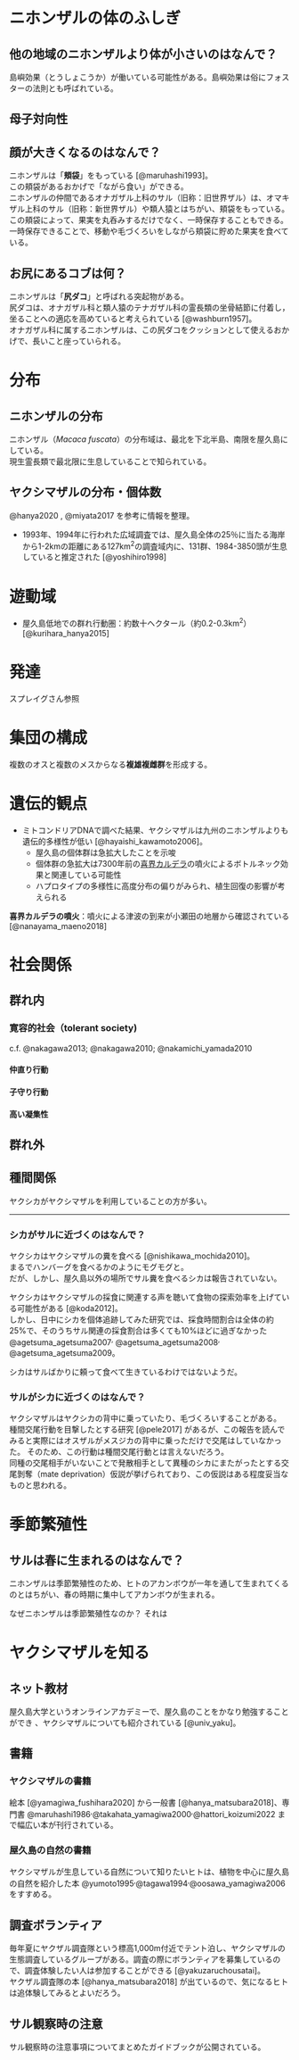 # ニホンザルの体のふしぎ
## 他の地域のニホンザルより体が小さいのはなんで？
島嶼効果（とうしょこうか）が働いている可能性がある。島嶼効果は俗にフォスターの法則とも呼ばれている。

## 母子対向性
## 顔が大きくなるのはなんで？
ニホンザルは「**頬袋**」をもっている [@maruhashi1993]。<br>
この頬袋があるおかげで「ながら食い」ができる。<br>
ニホンザルの仲間であるオナガザル上科のサル（旧称：旧世界ザル）は、オマキザル上科のサル（旧称：新世界ザル）や類人猿とはちがい、頬袋をもっている。この頬袋によって、果実を丸呑みするだけでなく、一時保存することもできる。一時保存できることで、移動や毛づくろいをしながら頬袋に貯めた果実を食べている。

<!-- 旧称にするべき理由 -->
<!-- 系統樹を入れる -->

## お尻にあるコブは何？
ニホンザルは「**尻ダコ**」と呼ばれる突起物がある。<br>
尻ダコは、オナガザル科と類人猿のテナガザル科の霊長類の坐骨結節に付着し，坐ることへの適応を高めていると考えられている [@washburn1957]。<br>
オナガザル科に属するニホンザルは、この尻ダコをクッションとして使えるおかげで、長いこと座っていられる。


# 分布
## ニホンザルの分布
ニホンザル（*Macaca fuscata*）の分布域は、最北を下北半島、南限を屋久島にしている。<br>
現生霊長類で最北限に生息していることで知られている。

## ヤクシマザルの分布・個体数
@hanya2020 , @miyata2017 を参考に情報を整理。

- 1993年、1994年に行われた広域調査では、屋久島全体の25％に当たる海岸から1-2kmの距離にある127km^2^の調査域内に、131群、1984-3850頭が生息していると推定された [@yoshihiro1998]


# 遊動域
- 屋久島低地での群れ行動圏：約数十ヘクタール（約0.2-0.3km^2^）[@kurihara_hanya2015]

# 発達
スプレイグさん参照

# 集団の構成
複数のオスと複数のメスからなる**複雄複雌群**を形成する。

# 遺伝的観点
- ミトコンドリアDNAで調べた結果、ヤクシマザルは九州のニホンザルよりも遺伝的多様性が低い [@hayaishi_kawamoto2006]。
   - 屋久島の個体群は急拡大したことを示唆
   - 個体群の急拡大は7300年前の[喜界カルデラ](https://ja.wikipedia.org/wiki/%E9%AC%BC%E7%95%8C%E3%82%AB%E3%83%AB%E3%83%87%E3%83%A9)の噴火によるボトルネック効果と関連している可能性
   - ハプロタイプの多様性に高度分布の偏りがみられ、植生回復の影響が考えられる

**喜界カルデラの噴火**：噴火による津波の到来が小瀬田の地層から確認されている [@nanayama_maeno2018]

# 社会関係
## 群れ内
### 寛容的社会（tolerant society)
c.f. @nakagawa2013; @nakagawa2010; @nakamichi_yamada2010

#### 仲直り行動

#### 子守り行動

#### 高い凝集性

## 群れ外

## 種間関係
ヤクシカがヤクシマザルを利用していることの方が多い。
<!-- 辻さんの本も参考に。 -->

---

### シカがサルに近づくのはなんで？
ヤクシカはヤクシマザルの糞を食べる [@nishikawa_mochida2010]。<br>
まるでハンバーグを食べるかのようにモグモグと。<br>
だが、しかし、屋久島以外の場所でサル糞を食べるシカは報告されていない。<br>

ヤクシカはヤクシマザルの採食に関連する声を聴いて食物の探索効率を上げている可能性がある [@koda2012]。<br>
しかし、日中にシカを個体追跡してみた研究では、採食時間割合は全体の約25%で、そのうちサル関連の採食割合は多くても10%ほどに過ぎなかった @agetsuma_agetsuma2007^,^ @agetsuma_agetsuma2008^,^ @agetsuma_agetsuma2009。<br>

シカはサルばかりに頼って食べて生きているわけではないようだ。

### サルがシカに近づくのはなんで？
ヤクシマザルはヤクシカの背中に乗っていたり、毛づくろいすることがある。<br>
種間交尾行動を目撃したとする研究 [@pele2017] があるが、この報告を読んでみると実際にはオスザルがメスジカの背中に乗っただけで交尾はしていなかった。
そのため、この行動は種間交尾行動とは言えないだろう。<br>
同種の交尾相手がいないことで発散相手として異種のシカにまたがったとする交尾剝奪（mate deprivation）仮説が挙げられており、この仮説はある程度妥当なものと思われる。

# 季節繁殖性
## サルは春に生まれるのはなんで？
ニホンザルは季節繁殖性のため、ヒトのアカンボウが一年を通して生まれてくるのとはちがい、春の時期に集中してアカンボウが生まれる。

なぜニホンザルは季節繁殖性なのか？
それは

# ヤクシマザルを知る
## ネット教材
屋久島大学というオンラインアカデミーで、屋久島のことをかなり勉強することができ 、ヤクシマザルについても紹介されている [@univ_yaku]。

## 書籍
### ヤクシマザルの書籍
絵本 [@yamagiwa_fushihara2020] から一般書 [@hanya_matsubara2018]、専門書 @maruhashi1986^,^@takahata_yamagiwa2000^,^@hattori_koizumi2022 まで幅広い本が刊行されている。

### 屋久島の自然の書籍
ヤクシマザルが生息している自然について知りたいヒトは、植物を中心に屋久島の自然を紹介した本 @yumoto1995^,^@tagawa1994^,^@oosawa_yamagiwa2006 をすすめる。

## 調査ボランティア
毎年夏にヤクザル調査隊という標高1,000m付近でテント泊し、ヤクシマザルの生態調査しているグループがある。調査の際にボランティアを募集しているので、調査体験したい人は参加することができる [@yakuzaruchousatai]。<br>
ヤクザル調査隊の本 [@hanya_matsubara2018] が出ているので、気になるヒトは追体験してみるとよいだろう。

## サル観察時の注意
サル観察時の注意事項についてまとめたガイドブックが公開されている。

